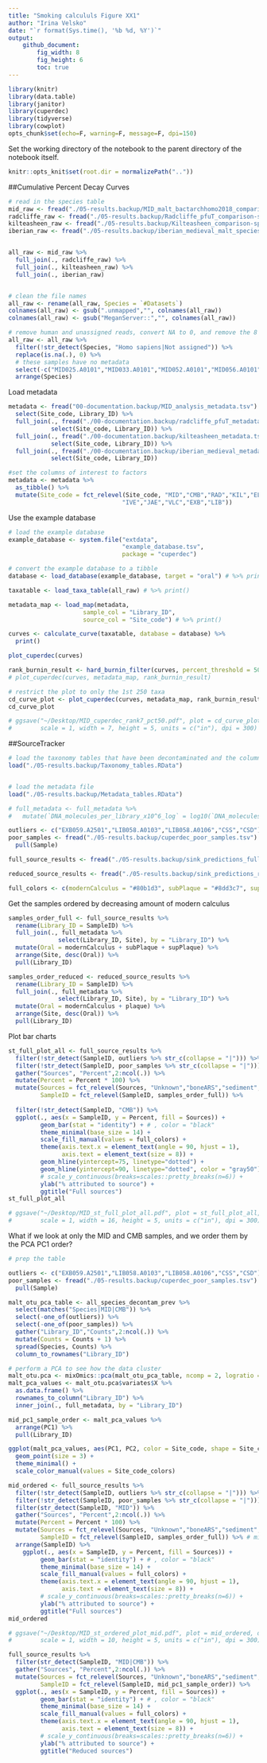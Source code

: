 ```yaml
---
title: "Smoking calcululs Figure XX1"
author: "Irina Velsko"
date: "`r format(Sys.time(), '%b %d, %Y')`"
output:
    github_document:
        fig_width: 8
        fig_height: 6
        toc: true
---
```



```r
library(knitr)
library(data.table)
library(janitor)
library(cuperdec)
library(tidyverse)
library(cowplot)
opts_chunk$set(echo=F, warning=F, message=F, dpi=150)
```

Set the working directory of the notebook to the parent directory of the 
notebook itself.  

```r
knitr::opts_knit$set(root.dir = normalizePath(".."))
```


##Cumulative Percent Decay Curves
```r
# read in the species table
mid_raw <- fread("./05-results.backup/MID_malt_bactarchhomo2018_comparison-species.txt")
radcliffe_raw <- fread("./05-results.backup/Radcliffe_pfuT_comparison-species.txt")
kilteasheen_raw <- fread("./05-results.backup/Kilteasheen_comparison-species.txt")
iberian_raw <- fread("./05-results.backup/iberian_medieval_malt_species_raw.tsv")


all_raw <- mid_raw %>%
  full_join(., radcliffe_raw) %>%
  full_join(., kilteasheen_raw) %>%
  full_join(., iberian_raw)


# clean the file names
all_raw <- rename(all_raw, Species = `#Datasets`)
colnames(all_raw) <- gsub(".unmapped","", colnames(all_raw))
colnames(all_raw) <- gsub("MeganServer::","", colnames(all_raw))

# remove human and unassigned reads, convert NA to 0, and remove the 8 MID samples with no metadata
all_raw <- all_raw %>% 
  filter(!str_detect(Species, "Homo sapiens|Not assigned")) %>%
  replace(is.na(.), 0) %>%
  # these samples have no metadata
  select(-c("MID025.A0101","MID033.A0101","MID052.A0101","MID056.A0101","MID065.A0101","MID068.A0101","MID076.A0101","MID078.A0101")) %>%
  arrange(Species)


```

Load metadata
```r

metadata <- fread("00-documentation.backup/MID_analysis_metadata.tsv") %>%
  select(Site_code, Library_ID) %>%
  full_join(., fread("./00-documentation.backup/radcliffe_pfuT_metadata.tsv") %>%
            select(Site_code, Library_ID)) %>%
  full_join(., fread("./00-documentation.backup/kilteasheen_metadata.tsv") %>%
            select(Site_code, Library_ID)) %>%
  full_join(., fread("./00-documentation.backup/iberian_medieval_metadata.tsv") %>%
            select(Site_code, Library_ID))

#set the columns of interest to factors
metadata <- metadata %>%
  as_tibble() %>%
  mutate(Site_code = fct_relevel(Site_code, "MID","CMB","RAD","KIL","ELR",
                                "IVE","JAE","VLC","EXB","LIB"))

```

Use the example database
```r
# load the example database
example_database <- system.file("extdata",
                                "example_database.tsv",
                                package = "cuperdec")

# convert the example database to a tibble
database <- load_database(example_database, target = "oral") # %>% print()

```

```r

taxatable <- load_taxa_table(all_raw) # %>% print()

```

```r
metadata_map <- load_map(metadata,
                     sample_col = "Library_ID",
                     source_col = "Site_code") # %>% print()

```

```r
curves <- calculate_curve(taxatable, database = database) %>%
  print()

plot_cuperdec(curves)

```

```r

rank_burnin_result <- hard_burnin_filter(curves, percent_threshold = 50, rank_burnin = 0.7) # percent_threshold = 50, rank_burnin = 0.7 allows only the highest ExtractionBlank line to turn turquoise, and the 2 library samples that really look like samples stay turquoise
# plot_cuperdec(curves, metadata_map, rank_burnin_result)

# restrict the plot to only the 1st 250 taxa
cd_curve_plot <- plot_cuperdec(curves, metadata_map, rank_burnin_result, restrict_x = 75)
cd_curve_plot

# ggsave("~/Desktop/MID_cuperdec_rank7_pct50.pdf", plot = cd_curve_plot, device = "pdf",
#        scale = 1, width = 7, height = 5, units = c("in"), dpi = 300)

```

##SourceTracker

```r

# load the taxonomy tables that have been decontaminated and the column headers are cleaned up
load("./05-results.backup/Taxonomy_tables.RData")


# load the metadata file
load("./05-results.backup/Metadata_tables.RData")

# full_metadata <- full_metadata %>%
#   mutate(`DNA_molecules_per_library_x10^6_log` = log10(`DNA_molecules_per_library_x10^6`))

outliers <- c("EXB059.A2501","LIB058.A0103","LIB058.A0106","CSS","CSD")
poor_samples <- fread("./05-results.backup/cuperdec_poor_samples.tsv") %>%
  pull(Sample)

```

```r
full_source_results <- fread("./05-results.backup/sink_predictions_full_sources_rarefied_51500.tsv")

reduced_source_results <- fread("./05-results.backup/sink_predictions_reduced_sources_rarefied_51500.tsv")

```

```r
full_colors <- c(modernCalculus = "#80b1d3", subPlaque = "#8dd3c7", supPlaque = "#b3de69", urbanGut = "#fccde5",  ruralGut = "#fb8072", skin = "#ffffb3", sediment = "#bebada", boneARS = "#fdb462", Unknown = "#d9d9d9")
```


Get the samples ordered by decreasing amount of modern calculus
```r
samples_order_full <- full_source_results %>%
  rename(Library_ID = SampleID) %>%
  full_join(., full_metadata %>%
              select(Library_ID, Site), by = "Library_ID") %>%
  mutate(Oral = modernCalculus + subPlaque + supPlaque) %>%
  arrange(Site, desc(Oral)) %>%
  pull(Library_ID)

samples_order_reduced <- reduced_source_results %>%
  rename(Library_ID = SampleID) %>%
  full_join(., full_metadata %>%
              select(Library_ID, Site), by = "Library_ID") %>%
  mutate(Oral = modernCalculus + plaque) %>%
  arrange(Site, desc(Oral)) %>%
  pull(Library_ID)

```


Plot bar charts
```r

st_full_plot_all <- full_source_results %>%
  filter(!str_detect(SampleID, outliers %>% str_c(collapse = "|"))) %>%
  filter(!str_detect(SampleID, poor_samples %>% str_c(collapse = "|"))) %>%
  gather("Sources", "Percent",2:ncol(.)) %>%
  mutate(Percent = Percent * 100) %>%
  mutate(Sources = fct_relevel(Sources, "Unknown","boneARS","sediment","skin","urbanGut","ruralGut","subPlaque","supPlaque","modernCalculus"),
         SampleID = fct_relevel(SampleID, samples_order_full)) %>%
  
  filter(!str_detect(SampleID, "CMB")) %>%
  ggplot(., aes(x = SampleID, y = Percent, fill = Sources)) +
         geom_bar(stat = "identity") + # , color = "black"
         theme_minimal(base_size = 14) +
         scale_fill_manual(values = full_colors) +
         theme(axis.text.x = element_text(angle = 90, hjust = 1),
               axis.text = element_text(size = 8)) +
         geom_hline(yintercept=75, linetype="dotted") +
         geom_hline(yintercept=90, linetype="dotted", color = "gray50") +
         # scale_y_continuous(breaks=scales::pretty_breaks(n=6)) +
         ylab("% attributed to source") +
         ggtitle("Full sources")
st_full_plot_all

# ggsave("~/Desktop/MID_st_full_plot_all.pdf", plot = st_full_plot_all, device = "pdf",
#        scale = 1, width = 16, height = 5, units = c("in"), dpi = 300)

```


What if we look at only the MID and CMB samples, and we order them by the PCA
PC1 order?
```r
# prep the table

outliers <- c("EXB059.A2501","LIB058.A0103","LIB058.A0106","CSS","CSD")
poor_samples <- fread("./05-results.backup/cuperdec_poor_samples.tsv") %>%
  pull(Sample)

malt_otu_pca_table <- all_species_decontam_prev %>%
  select(matches("Species|MID|CMB")) %>%
  select(-one_of(outliers)) %>%
  select(-one_of(poor_samples)) %>%
  gather("Library_ID","Counts",2:ncol(.)) %>%
  mutate(Counts = Counts + 1) %>%
  spread(Species, Counts) %>%
  column_to_rownames("Library_ID")

# perform a PCA to see how the data cluster
malt_otu.pca <- mixOmics::pca(malt_otu_pca_table, ncomp = 2, logratio = 'CLR')
malt_pca_values <- malt_otu.pca$variates$X %>%
  as.data.frame() %>%
  rownames_to_column("Library_ID") %>%
  inner_join(., full_metadata, by = "Library_ID")

mid_pc1_sample_order <- malt_pca_values %>%
  arrange(PC1) %>%
  pull(Library_ID)

ggplot(malt_pca_values, aes(PC1, PC2, color = Site_code, shape = Site_code)) +
  geom_point(size = 3) +
  theme_minimal() +
  scale_color_manual(values = Site_code_colors)

```

```r
mid_ordered <- full_source_results %>%
  filter(!str_detect(SampleID, outliers %>% str_c(collapse = "|"))) %>%
  filter(!str_detect(SampleID, poor_samples %>% str_c(collapse = "|"))) %>%
  filter(str_detect(SampleID, "MID")) %>%
  gather("Sources", "Percent",2:ncol(.)) %>%
  mutate(Percent = Percent * 100) %>%
  mutate(Sources = fct_relevel(Sources, "Unknown","boneARS","sediment","skin","urbanGut","ruralGut","subPlaque","supPlaque","modernCalculus"),
         SampleID = fct_relevel(SampleID, samples_order_full)) %>% # mid_pc1_sample_order
  arrange(SampleID) %>%
    ggplot(., aes(x = SampleID, y = Percent, fill = Sources)) +
         geom_bar(stat = "identity") + # , color = "black"
         theme_minimal(base_size = 14) +
         scale_fill_manual(values = full_colors) +
         theme(axis.text.x = element_text(angle = 90, hjust = 1),
               axis.text = element_text(size = 8)) +
         # scale_y_continuous(breaks=scales::pretty_breaks(n=6)) +
         ylab("% attributed to source") +
         ggtitle("Full sources")
mid_ordered

# ggsave("~/Desktop/MID_st_ordered_plot_mid.pdf", plot = mid_ordered, device = "pdf",
#        scale = 1, width = 10, height = 5, units = c("in"), dpi = 300)

```


```r
full_source_results %>%
  filter(str_detect(SampleID, "MID|CMB")) %>%
  gather("Sources", "Percent",2:ncol(.)) %>%
  mutate(Sources = fct_relevel(Sources, "Unknown","boneARS","sediment","skin","urbanGut","ruralGut","subPlaque","supPlaque","modernCalculus"),
         SampleID = fct_relevel(SampleID, mid_pc1_sample_order)) %>%
  ggplot(., aes(x = SampleID, y = Percent, fill = Sources)) +
         geom_bar(stat = "identity") + # , color = "black"
         theme_minimal(base_size = 14) +
         scale_fill_manual(values = full_colors) +
         theme(axis.text.x = element_text(angle = 90, hjust = 1),
               axis.text = element_text(size = 8)) +
         # scale_y_continuous(breaks=scales::pretty_breaks(n=6)) +
         ylab("% attributed to source") +
         ggtitle("Reduced sources")

```

















